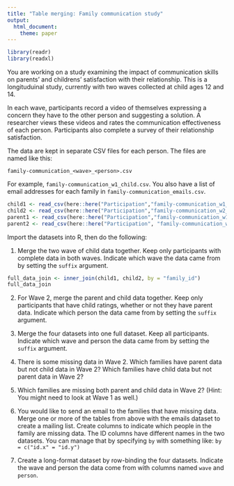 ```yaml
---
title: "Table merging: Family communication study"
output: 
  html_document:
    theme: paper
---
```

```r
library(readr)
library(readxl)
```
You are working on a study examining the impact of communication skills on parents' and childrens' satisfaction with their relationship. 
This is a longituduinal study, currently with two waves collected at child ages 12 and 14.

In each wave, participants record a video of themselves expressing a concern they have to the other person and suggesting a solution.
A researcher views these videos and rates the communication effectiveness of each person.
Participants also complete a survey of their relationship satisfaction.

The data are kept in separate CSV files for each person.
The files are named like this:

```
family-communication_<wave>_<person>.csv
```

For example, `family-communication_w1_child.csv`.
You also have a list of email addresses for each family in `family-communication_emails.csv`.

```r
child1 <- read_csv(here::here("Participation","family-communication_w1_child.csv"))
child2 <- read_csv(here::here("Participation","family-communication_w2_child.csv"))
parent1 <- read_csv(here::here("Participation","family-communication_w1_parent.csv"))
parent2 <- read_csv(here::here("Participation", "family-communication_w2_parent.csv"))
```

Import the datasets into R, then do the following:

1. Merge the two wave of child data together.
   Keep only participants with complete data in both waves.
   Indicate which wave the data came from by setting the `suffix` argument.
   
```r
full_data_join <- inner_join(child1, child2, by = "family_id")
full_data_join
```
   
2. For Wave 2, merge the parent and child data together.
   Keep only participants that have child ratings, whether or not they have parent data.
   Indicate which person the data came from by setting the `suffix` argument.
   
3. Merge the four datasets into one full dataset.
   Keep all participants.
   Indicate which wave and person the data came from by setting the `suffix` argument.
   
4. There is some missing data in Wave 2. 
   Which families have parent data but not child data in Wave 2?
   Which families have child data but not parent data in Wave 2?

5. Which families are missing both parent and child data in Wave 2?
   (Hint: You might need to look at Wave 1 as well.)
   
6. You would like to send an email to the families that have missing data.
   Merge one or more of the tables from above with the emails dataset to create a mailing list.
   Create columns to indicate which people in the family are missing data.
   The ID columns have different names in the two datasets.
   You can manage that by specifying `by` with something like: `by = c("id.x" = "id.y")`
   
7. Create a long-format dataset by row-binding the four datasets.
   Indicate the wave and person the data come from with columns named `wave` and `person`.
